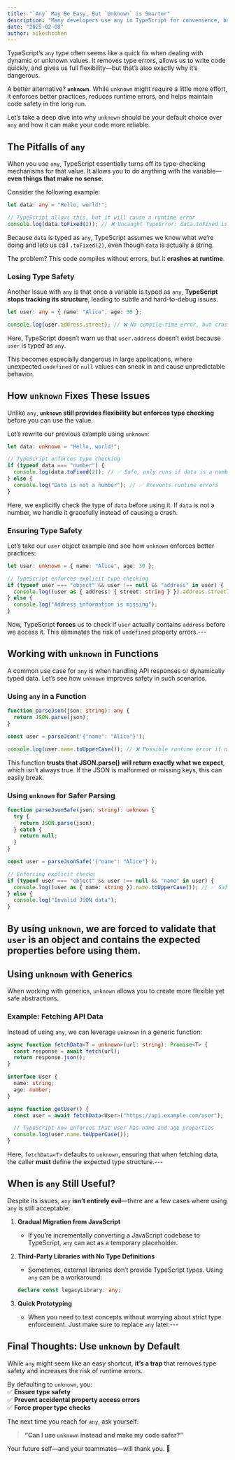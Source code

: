 ```yaml
---
title: "`Any` May Be Easy, But `Unknown` is Smarter"
description: "Many developers use any in TypeScript for convenience, but unknown is the smarter choice. This post dives into why, with practical examples to improve type safety"
date: "2025-02-08"
author: nikeshcohen
---
```


TypeScript’s `any` type often seems like a quick fix when dealing with dynamic or unknown values. It removes type errors, allows us to write code quickly, and gives us full flexibility—but that’s also exactly why it’s dangerous.

A better alternative? **`unknown`**. While `unknown` might require a little more effort, it enforces better practices, reduces runtime errors, and helps maintain code safety in the long run.

Let’s take a deep dive into why `unknown` should be your default choice over `any` and how it can make your code more reliable.

## **The Pitfalls of `any`**

When you use `any`, TypeScript essentially turns off its type-checking mechanisms for that value. It allows you to do anything with the variable—**even things that make no sense**.

Consider the following example:

```typescript
let data: any = "Hello, world!";

// TypeScript allows this, but it will cause a runtime error
console.log(data.toFixed(2)); // ❌ Uncaught TypeError: data.toFixed is not a function
```

Because `data` is typed as `any`, TypeScript assumes we know what we’re doing and lets us call `.toFixed(2)`, even though `data` is actually a string.

The problem? This code compiles without errors, but it **crashes at runtime**.

### **Losing Type Safety**

Another issue with `any` is that once a variable is typed as `any`, **TypeScript stops tracking its structure**, leading to subtle and hard-to-debug issues.

```typescript
let user: any = { name: "Alice", age: 30 };

console.log(user.address.street); // ❌ No compile-time error, but crashes at runtime
```

Here, TypeScript doesn’t warn us that `user.address` doesn’t exist because `user` is typed as `any`.

This becomes especially dangerous in large applications, where unexpected `undefined` or `null` values can sneak in and cause unpredictable behavior.

## **How `unknown` Fixes These Issues**

Unlike `any`, **`unknown` still provides flexibility but enforces type checking** before you can use the value.

Let’s rewrite our previous example using `unknown`:

```typescript
let data: unknown = "Hello, world!";

// TypeScript enforces type checking
if (typeof data === "number") {
  console.log(data.toFixed(2)); // ✅ Safe, only runs if data is a number
} else {
  console.log("Data is not a number"); // ✅ Prevents runtime errors
}
```

Here, we explicitly check the type of `data` before using it. If `data` is not a number, we handle it gracefully instead of causing a crash.

### **Ensuring Type Safety**

Let’s take our `user` object example and see how `unknown` enforces better practices:

```typescript
let user: unknown = { name: "Alice", age: 30 };

// TypeScript enforces explicit type checking
if (typeof user === "object" && user !== null && "address" in user) {
  console.log((user as { address: { street: string } }).address.street);
} else {
  console.log("Address information is missing");
}
```

Now, TypeScript **forces** us to check if `user` actually contains `address` before we access it. This eliminates the risk of `undefined` property errors.---

## **Working with `unknown` in Functions**

A common use case for `any` is when handling API responses or dynamically typed data. Let’s see how `unknown` improves safety in such scenarios.

### **Using `any` in a Function**

```typescript
function parseJson(json: string): any {
  return JSON.parse(json);
}

const user = parseJson('{"name": "Alice"}');

console.log(user.name.toUpperCase()); // ❌ Possible runtime error if name is missing
```

This function **trusts that JSON.parse() will return exactly what we expect**, which isn’t always true. If the JSON is malformed or missing keys, this can easily break.

### **Using `unknown` for Safer Parsing**

```typescript
function parseJsonSafe(json: string): unknown {
  try {
    return JSON.parse(json);
  } catch {
    return null;
  }
}

const user = parseJsonSafe('{"name": "Alice"}');

// Enforcing explicit checks
if (typeof user === "object" && user !== null && "name" in user) {
  console.log((user as { name: string }).name.toUpperCase()); // ✅ Safe
} else {
  console.log("Invalid JSON data");
}
```

## By using `unknown`, we are forced to **validate** that `user` is an object and contains the expected properties before using them.

## **Using `unknown` with Generics**

When working with generics, `unknown` allows you to create more flexible yet safe abstractions.

### **Example: Fetching API Data**

Instead of using `any`, we can leverage `unknown` in a generic function:

```typescript
async function fetchData<T = unknown>(url: string): Promise<T> {
  const response = await fetch(url);
  return response.json();
}

interface User {
  name: string;
  age: number;
}

async function getUser() {
  const user = await fetchData<User>("https://api.example.com/user");

  // TypeScript now enforces that user has name and age properties
  console.log(user.name.toUpperCase());
}
```

Here, `fetchData<T>` defaults to `unknown`, ensuring that when fetching data, the caller **must** define the expected type structure.---

## **When is `any` Still Useful?**

Despite its issues, `any` **isn’t entirely evil**—there are a few cases where using `any` is still acceptable:

1. **Gradual Migration from JavaScript**

   - If you’re incrementally converting a JavaScript codebase to TypeScript, `any` can act as a temporary placeholder.

2. **Third-Party Libraries with No Type Definitions**

   - Sometimes, external libraries don’t provide TypeScript types. Using `any` can be a workaround:

   ```typescript
   declare const legacyLibrary: any;
   ```

3. **Quick Prototyping**
   - When you need to test concepts without worrying about strict type enforcement. Just make sure to replace `any` later.---

## **Final Thoughts: Use `unknown` by Default**

While `any` might seem like an easy shortcut, **it’s a trap** that removes type safety and increases the risk of runtime errors.

By defaulting to `unknown`, you:  
✅ **Ensure type safety**  
✅ **Prevent accidental property access errors**  
✅ **Force proper type checks**

The next time you reach for `any`, ask yourself:

> **“Can I use `unknown` instead and make my code safer?”**

Your future self—and your teammates—will thank you. 🚀
